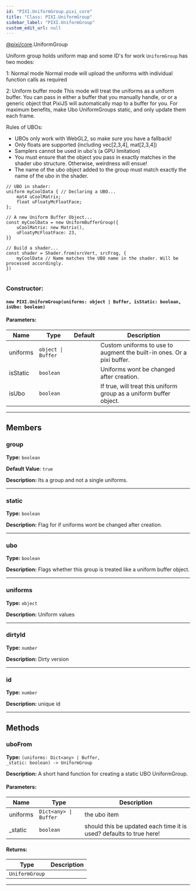 ```yaml
---
id: "PIXI.UniformGroup.pixi_core"
title: "Class: PIXI.UniformGroup"
sidebar_label: "PIXI.UniformGroup"
custom_edit_url: null
---
```



<div class="package-name">

[@pixi/core](../modules/pixi_core).UniformGroup

</div>

Uniform group holds uniform map and some ID's for work
`UniformGroup` has two modes&#58;

1&#58; Normal mode Normal mode will upload the uniforms with individual function calls as required

2&#58; Uniform buffer mode This mode will treat the uniforms as a uniform buffer. You can pass in either a buffer that you manually handle, or or a generic object that PixiJS will automatically map to a buffer for you. For maximum benefits, make Ubo UniformGroups static, and only update them each frame.

Rules of UBOs&#58;

* UBOs only work with WebGL2, so make sure you have a fallback!
* Only floats are supported (including vec[2,3,4], mat[2,3,4])
* Samplers cannot be used in ubo's (a GPU limitation)
* You must ensure that the object you pass in exactly matches in the shader ubo structure. Otherwise, weirdness will ensue!
* The name of the ubo object added to the group must match exactly the name of the ubo in the shader.

```
// UBO in shader:
uniform myCoolData { // Declaring a UBO...
    mat4 uCoolMatrix;
    float uFloatyMcFloatFace;
};

```

```
// A new Uniform Buffer Object...
const myCoolData = new UniformBufferGroup({
    uCoolMatrix: new Matrix(),
    uFloatyMcFloatFace: 23,
}}

// Build a shader...
const shader = Shader.from(srcVert, srcFrag, {
    myCoolData // Name matches the UBO name in the shader. Will be processed accordingly.
})


```



        

<article>

### Constructor:
<h4><code>new PIXI.UniformGroup(uniforms&#58; object &#124; Buffer, isStatic&#58; boolean, isUbo&#58; boolean) </code></h4>

#### Parameters:
| Name     | Type                              | Default       | Description                                                            |
| -------- | --------------------------------- | ------------- | ---------------------------------------------------------------------- |
| uniforms | <code>object &#124; Buffer</code> | <code></code> | Custom uniforms to use to augment the built-in ones. Or a pixi buffer. |
| isStatic | <code>boolean</code>              | <code></code> | Uniforms wont be changed after creation.                               |
| isUbo    | <code>boolean</code>              | <code></code> | If true, will treat this uniform group as a uniform buffer object.     |

</article>

---------------------------------------




## Members
<article>

### group 
**Type:** <code>boolean</code>

**Default Value**: <code>true</code>

**Description:** Its a group and not a single uniforms.

</article>


---------------------------------------

<article>

### static 
**Type:** <code>boolean</code>

**Description:** Flag for if uniforms wont be changed after creation.

</article>


---------------------------------------

<article>

### ubo 
**Type:** <code>boolean</code>

**Description:** Flags whether this group is treated like a uniform buffer object.

</article>


---------------------------------------

<article>

### uniforms 
**Type:** <code>object</code>

**Description:** Uniform values

</article>


---------------------------------------

<article>

### dirtyId 
**Type:** <code>number</code>

**Description:** Dirty version

</article>


---------------------------------------

<article>

### id 
**Type:** <code>number</code>

**Description:** unique id

</article>


---------------------------------------


## Methods
<article>

### uboFrom 
**Type:** <code>(uniforms&#58; Dict&#60;any&#62; &#124; Buffer, _static&#58; boolean) -&#62; UniformGroup</code>

**Description:** A short hand function for creating a static UBO UniformGroup.

#### Parameters:
| Name     | Type                                         | Description                                                         |
| -------- | -------------------------------------------- | ------------------------------------------------------------------- |
| uniforms | <code>Dict&#60;any&#62; &#124; Buffer</code> | the ubo item                                                        |
| _static  | <code>boolean</code>                         | should this be updated each time it is used? defaults to true here! |
#### Returns:
| Type                      | Description |
| ------------------------- | ----------- |
| <code>UniformGroup</code> |             |
</article>


---------------------------------------


    